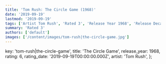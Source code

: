 ```yaml
---
title: 'Tom Rush: The Circle Game (1968)'
date: '2019-09-19'
lastmod: '2019-09-19'
tags: ['Artist Tom Rush', 'Rated 3', 'Release Year 1968', 'Release Decade 1960']
summary: 'Rated 3'
authors: ['default']
images: ['/content/images/tom-rush|the-circle-game.jpg']
---
```


  key: 'tom-rush|the-circle-game',
  title: 'The Circle Game',
  release_year: 1968,
  rating: 6,
  rating_date: '2019-09-19T00:00:00.000Z',
  artist: 'Tom Rush',
};

<MusicRating data={data} />
